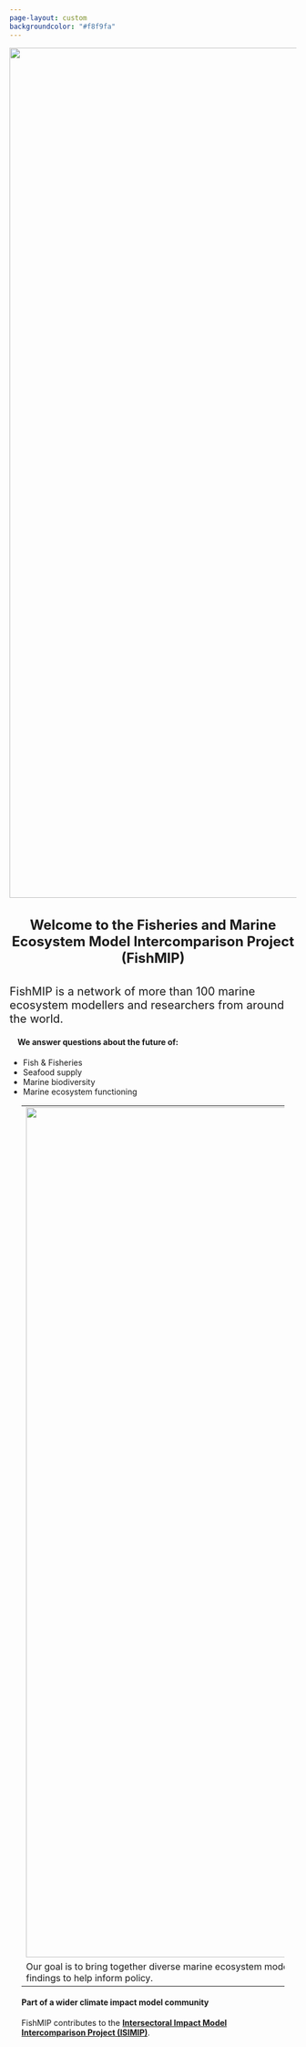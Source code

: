 ```yaml
---
page-layout: custom
backgroundcolor: "#f8f9fa"
---
```


![](images/fush!.jpeg.jpg){.column-screen style="padding: 0em;margin: 0 em" fig-align="center" width="1489"}

<div>

#### **Welcome to the Fisheries and Marine Ecosystem Model Intercomparison Project (FishMIP)** {style="text-align: center; font-size:1.5rem"}

::: {style="font-size: 1.25rem"}
FishMIP is a network of more than 100 marine ecosystem modellers and researchers from around the world.
:::

<div>

#### We answer questions about the future of: {style="margin-left: 1em"}

-   Fish & Fisheries
-   Seafood supply
-   Marine biodiversity
-   Marine ecosystem functioning

</div>

::: {style="margin-left: 1.5em; margin-right: 1.5em"}
|                                                                                                                                                                                                                                |
|--------------------------------------------------------------------------------------------------------------------------------------------------------------------------------------------------------------------------------|
| ![](nemow.jpg){.column-page fig-align="center" style="padding: 0em" width="1489"}                                                                                                                                              |
| Our goal is to bring together diverse marine ecosystem models to help better understand and project the long-term impacts of climate change on fisheries and marine ecosystems, and to use our findings to help inform policy. |

#### Part of a wider climate impact model community

FishMIP contributes to the [**Intersectoral Impact Model Intercomparison Project (ISIMIP)**](https://www.isimip.org/){.email-link}.
:::

</div>
